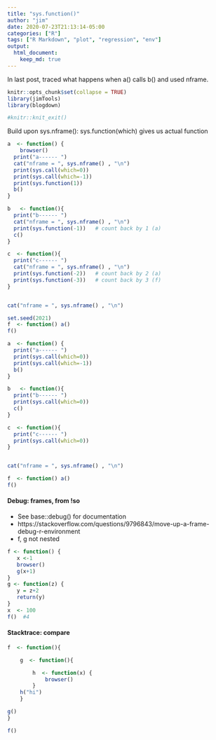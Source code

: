 ```yaml
---
title: "sys.function()"
author: "jim"
date: 2020-07-23T21:13:14-05:00
categories: ["R"]
tags: ["R Markdown", "plot", "regression", "env"]
output:  
  html_document:
    keep_md: true
---
```

In last post, traced what happens when a() calls b() and used nframe.


```r
knitr::opts_chunk$set(collapse = TRUE)
library(jimTools)
library(blogdown)

#knitr::knit_exit()
```


Build upon sys.nframe():
sys.function(which)  gives us actual function
```r

a  <- function() {
    browser()
  print("a------ ")
  cat("nframe = ", sys.nframe() , "\n")
  print(sys.call(which=0))
  print(sys.call(which=-1))
  print(sys.function(1))
  b()
}

b   <- function(){ 
  print("b------ ")
  cat("nframe = ", sys.nframe() , "\n")
  print(sys.function(-1))   # count back by 1 (a)
  c()
}

c  <- function(){ 
  print("c------ ")
  cat("nframe = ", sys.nframe() , "\n")
  print(sys.function(-2))   # count back by 2 (a)
  print(sys.function(-3))   # count back by 3 (f)
}


cat("nframe = ", sys.nframe() , "\n")

set.seed(2021)
f  <- function() a()
f()
```
```r

a  <- function() {
  print("a------ ")
  print(sys.call(which=0))
  print(sys.call(which=-1))
  b()
}

b   <- function(){ 
  print("b------ ")
  print(sys.call(which=0))
  c()
}

c  <- function(){ 
  print("c------ ")
  print(sys.call(which=0))
}


cat("nframe = ", sys.nframe() , "\n")

f  <- function() a()
f()
```

#### Debug:  frames, from !so
  *  See base::debug() for documentation
  *  https://stackoverflow.com/questions/9796843/move-up-a-frame-debug-r-environment
  *  f, g not nested
```r

f <- function() {
   x <-1
   browser()
   g(x+1)
}
g <- function(z) {
   y = z+2
   return(y)
}
x  <- 100
f()  #4

```

#### Stacktrace:  compare
```r
f  <- function(){

    g  <- function(){

        h  <- function(x) {
            browser()
        }
    h("hi")
    }

g()
}

f()
```



